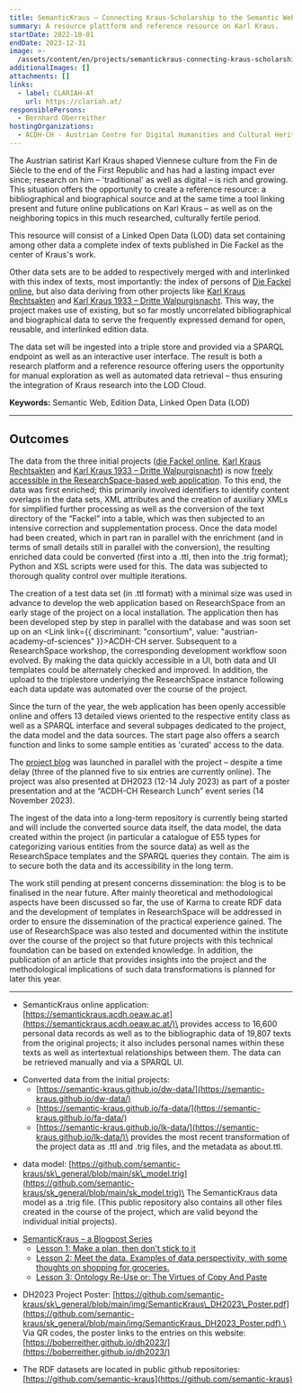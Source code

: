 ```yaml
---
title: SemanticKraus – Connecting Kraus-Scholarship to the Semantic Web
summary: A resource plattform and reference resource on Karl Kraus.
startDate: 2022-10-01
endDate: 2023-12-31
image: >-
  /assets/content/en/projects/semantickraus-connecting-kraus-scholarship-semantic-web/image.png
additionalImages: []
attachments: []
links:
  - label: CLARIAH-AT
    url: https://clariah.at/
responsiblePersons:
  - Bernhard Oberreither
hostingOrganizations:
  - ACDH-CH - Austrian Centre for Digital Humanities and Cultural Heritage
---
```

The Austrian satirist Karl Kraus shaped Viennese culture from the Fin de Siècle to the end of the First Republic and has had a lasting impact ever since; research on him – 'traditional' as well as digital – is rich and growing. This situation offers the opportunity to create a reference resource: a bibliographical and biographical source and at the same time a tool linking present and future online publications on Karl Kraus – as well as on the neighboring topics in this much researched, culturally fertile period.

This resource will consist of a Linked Open Data (LOD) data set containing among other data a complete index of texts published in Die Fackel as the center of Kraus's work.

Other data sets are to be added to respectively merged with and interlinked with this index of texts, most importantly: the index of persons of [Die Fackel online](https://fackel.oeaw.ac.at/), but also data deriving from other projects like [Karl Kraus Rechtsakten](https://kraus.wienbibliothek.at/) and [Karl Kraus 1933 – Dritte Walpurgisnacht](https://kraus1933.ace.oeaw.ac.at/index.html). This way, the project makes use of existing, but so far mostly uncorrelated bibliographical and biographical data to serve the frequently expressed demand for open, reusable, and interlinked edition data.

The data set will be ingested into a triple store and provided via a SPARQL endpoint as well as an interactive user interface. The result is both a research platform and a reference resource offering users the opportunity for manual exploration as well as automated data retrieval – thus ensuring the integration of Kraus research into the LOD Cloud.

**Keywords:** Semantic Web, Edition Data, Linked Open Data (LOD)

---

## **Outcomes**

The data from the three initial projects ([die Fackel online](https://fackel.oeaw.ac.at/), [Karl Kraus Rechtsakten](https://kraus.wienbibliothek.at/) and [Karl Kraus 1933 – Dritte Walpurgisnacht](https://kraus1933.ace.oeaw.ac.at/index.html)) is now [freely accessible in the ResearchSpace-based web application](https://semantickraus.acdh.oeaw.ac.at). To this end, the data was first enriched; this primarily involved identifiers to identify content overlaps in the data sets, XML attributes and the creation of auxiliary XMLs for simplified further processing as well as the conversion of the text directory of the “Fackel” into a table, which was then subjected to an intensive correction and supplementation process. Once the data model had been created, which in part ran in parallel with the enrichment (and in terms of small details still in parallel with the conversion), the resulting enriched data could be converted (first into a .ttl, then into the .trig format); Python and XSL scripts were used for this. The data was subjected to thorough quality control over multiple iterations.

The creation of a test data set (in .ttl format) with a minimal size was used in advance to develop the web application based on ResearchSpace from an early stage of the project on a local installation. The application then has been developed step by step in parallel with the database and was soon set up on an <Link link={{ discriminant: "consortium", value: "austrian-academy-of-sciences" }}>ACDH-CH</Link> server. Subsequent to a ResearchSpace workshop, the corresponding development workflow soon evolved. By making the data quickly accessible in a UI, both data and UI templates could be alternately checked and improved. In addition, the upload to the triplestore underlying the ResearchSpace instance following each data update was automated over the course of the project.

Since the turn of the year, the web application has been openly accessible online and offers 13 detailed views oriented to the respective entity class as well as a SPARQL interface and several subpages dedicated to the project, the data model and the data sources. The start page also offers a search function and links to some sample entities as 'curated' access to the data.

The [project blog](https://howto.acdh.oeaw.ac.at/de/curriculum/semantickraus-a-blogpost-series) was launched in parallel with the project – despite a time delay (three of the planned five to six entries are currently online). The project was also presented at DH2023 (12-14 July 2023) as part of a poster presentation and at the “ACDH-CH Research Lunch” event series (14 November 2023).

The ingest of the data into a long-term repository is currently being started and will include the converted source data itself, the data model, the data created within the project (in particular a catalogue of E55 types for categorizing various entities from the source data) as well as the ResearchSpace templates and the SPARQL queries they contain. The aim is to secure both the data and its accessibility in the long term.

The work still pending at present concerns dissemination: the blog is to be finalised in the near future. After mainly theoretical and methodological aspects have been discussed so far, the use of Karma to create RDF data and the development of templates in ResearchSpace will be addressed in order to ensure the dissemination of the practical experience gained. The use of ResearchSpace was also tested and documented within the institute over the course of the project so that future projects with this technical foundation can be based on extended knowledge. In addition, the publication of an article that provides insights into the project and the methodological implications of such data transformations is planned for later this year.

---

* SemanticKraus online application: [https://semantickraus.acdh.oeaw.ac.at](https://semantickraus.acdh.oeaw.ac.at/)\
  provides access to 16,600 personal data records as well as to the bibliographic data of 19,807 texts from the original projects; it also includes personal names within these texts as well as intertextual relationships between them. The data can be retrieved manually and via a SPARQL UI.

- Converted data from the initial projects:
  * [https://semantic-kraus.github.io/dw-data/](https://semantic-kraus.github.io/dw-data/)
  * [https://semantic-kraus.github.io/fa-data/](https://semantic-kraus.github.io/fa-data/)
  * [https://semantic-kraus.github.io/lk-data/](https://semantic-kraus.github.io/lk-data/)\
    provides the most recent transformation of the project data as .ttl and .trig files, and the metadata as about.ttl.

* data model: [https://github.com/semantic-kraus/sk\_general/blob/main/sk\_model.trig](https://github.com/semantic-kraus/sk_general/blob/main/sk_model.trig)\
  The SemanticKraus data model as a .trig file. (This public repository also contains all other files created in the course of the project, which are valid beyond the individual initial projects).

- [SemanticKraus – a Blogpost Series](https://howto.acdh.oeaw.ac.at/de/curriculum/semantickraus-a-blogpost-series)
  * [Lesson 1: Make a plan, then don't stick to it](https://howto.acdh.oeaw.ac.at/de/resource/posts/lesson-1-make-a-plan)
  * [Lesson 2: Meet the data. Examples of data perspectivity, with some thoughts on shopping for groceries.](https://howto.acdh.oeaw.ac.at/de/resource/posts/lesson-2-meet-the-data)
  * [Lesson 3: Ontology Re-Use or: The Virtues of Copy And Paste](https://howto.acdh.oeaw.ac.at/de/resource/posts/lesson-3-copy-and-paste)

* DH2023 Project Poster: [https://github.com/semantic-kraus/sk\_general/blob/main/img/SemanticKraus\_DH2023\_Poster.pdf](https://github.com/semantic-kraus/sk_general/blob/main/img/SemanticKraus_DH2023_Poster.pdf) \
  Via QR codes, the poster links to the entries on this website: [https://boberreither.github.io/dh2023/](https://boberreither.github.io/dh2023/)

- The RDF datasets are located in public github repositories: [https://github.com/semantic-kraus](https://github.com/semantic-kraus)
